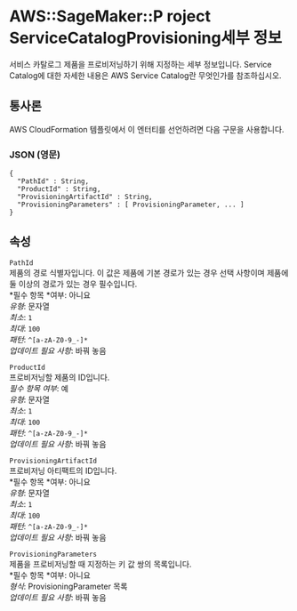 # AWS::SageMaker::P roject ServiceCatalogProvisioning세부 정보

서비스 카탈로그 제품을 프로비저닝하기 위해 지정하는 세부 정보입니다. Service Catalog에 대한 자세한 내용은 AWS Service Catalog란 무엇인가를 참조하십시오.

## 통사론

AWS CloudFormation 템플릿에서 이 엔터티를 선언하려면 다음 구문을 사용합니다.

### JSON (영문)

```
{
  "PathId" : String,
  "ProductId" : String,
  "ProvisioningArtifactId" : String,
  "ProvisioningParameters" : [ ProvisioningParameter, ... ]
}
```

## 속성

`PathId`  
제품의 경로 식별자입니다. 이 값은 제품에 기본 경로가 있는 경우 선택 사항이며 제품에 둘 이상의 경로가 있는 경우 필수입니다.  
*필수 항목 *여부: 아니요  
_유형_: 문자열  
_최소_: `1`  
_최대_: `100`  
_패턴_: `^[a-zA-Z0-9_-]*`  
_업데이트 필요 사항_: 바꿔 놓음

`ProductId`  
프로비저닝할 제품의 ID입니다.  
_필수 항목 여부_: 예  
_유형_: 문자열  
_최소_: `1`  
_최대_: `100`  
_패턴_: `^[a-zA-Z0-9_-]*`  
_업데이트 필요 사항_: 바꿔 놓음

`ProvisioningArtifactId`  
프로비저닝 아티팩트의 ID입니다.  
*필수 항목 *여부: 아니요  
_유형_: 문자열  
_최소_: `1`  
_최대_: `100`  
_패턴_: `^[a-zA-Z0-9_-]*`  
_업데이트 필요 사항_: 바꿔 놓음

`ProvisioningParameters`  
제품을 프로비저닝할 때 지정하는 키 값 쌍의 목록입니다.  
*필수 항목 *여부: 아니요  
_형식_: ProvisioningParameter 목록  
_업데이트 필요 사항_: 바꿔 놓음
